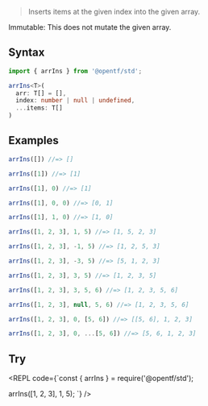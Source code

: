 
> Inserts items at the given index into the given array.

<Callout emoji="✅" type="info">
Immutable: This does not mutate the given array.
</Callout>

## Syntax

```ts copy
import { arrIns } from '@opentf/std';

arrIns<T>(
  arr: T[] = [],
  index: number | null | undefined,
  ...items: T[]
) 
```

## Examples

```ts
arrIns([]) //=> []

arrIns([1]) //=> [1]

arrIns([1], 0) //=> [1]

arrIns([1], 0, 0) //=> [0, 1]

arrIns([1], 1, 0) //=> [1, 0]

arrIns([1, 2, 3], 1, 5) //=> [1, 5, 2, 3]

arrIns([1, 2, 3], -1, 5) //=> [1, 2, 5, 3]

arrIns([1, 2, 3], -3, 5) //=> [5, 1, 2, 3]

arrIns([1, 2, 3], 3, 5) //=> [1, 2, 3, 5]

arrIns([1, 2, 3], 3, 5, 6) //=> [1, 2, 3, 5, 6]

arrIns([1, 2, 3], null, 5, 6) //=> [1, 2, 3, 5, 6]

arrIns([1, 2, 3], 0, [5, 6]) //=> [[5, 6], 1, 2, 3]

arrIns([1, 2, 3], 0, ...[5, 6]) //=> [5, 6, 1, 2, 3]

```

## Try

<REPL code={`const { arrIns } = require('@opentf/std');

arrIns([1, 2, 3], 1, 5);
`} />

